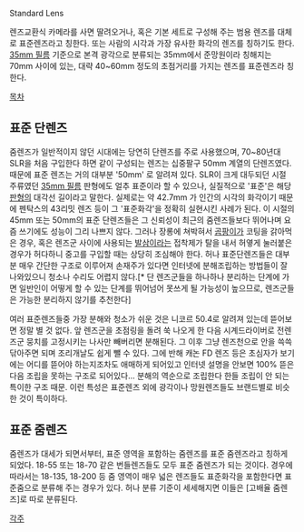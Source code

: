 Standard Lens

렌즈교환식 카메라를 사면 딸려오거나, 혹은 기본 세트로 구성해 주는 범용 렌즈를 대체로 표준렌즈라고 칭한다. 또는 사람의 시각과 가장 유사한 화각의 렌즈를 칭하기도 한다. [[35mm 필름]] 기준으로 본격 광각으로 분류되는 35mm에서 준망원이라 칭해지는 70mm 사이에 있는, 대략 40~60mm 정도의 초점거리를 가지는 렌즈를 표준렌즈라 칭한다.

[[목차]]
== 표준 단렌즈 ==
줌렌즈가 일반적이지 않던 시대에는 당연히 단렌즈를 주로 사용했으며, 70~80년대 SLR을 처음 구입한다 하면 같이 구성되는 렌즈는 십중팔구 50mm 계열의 단렌즈였다. 때문에 표준 렌즈는 거의 대부분 '50mm' 로 알려져 있다. SLR이 크게 대두되던 시절 주류였던 [[35mm 필름]] 판형에도 얼추 표준이라 할 수 있으나, 실질적으로 '표준'은 해당 [[판형]]의 대각선 길이라고 말한다. 실제로는 약 42.7mm 가 인간의 시각의 화각이기 때문에 펜탁스의 43리밋 렌즈 등이 그 '표준화각'을 정확히 실현시킨 사례가 된다. 이 시절의 45mm 또는 50mm의 표준 단렌즈들은 그 신뢰성이 최근의 줌렌즈들보다 뛰어나며 요즘 쓰기에도 성능이 그리 나쁘지 않다. 그러나 장롱에 쳐박혀서 [[곰팡이]]가 코팅을 갉아먹은 경우, 혹은 렌즈군 사이에 사용되는 [[발삼]]이라는 접착제가 탈을 내서 허옇게 눌러붙은 경우가 허다하니 중고를 구입할 때는 상당히 조심해야 한다. 허나 표준단렌즈들은 대부분 매우 간단한 구조로 이루어져 손재주가 있다면 인터넷에 분해조립하는 방법들이 잘 나와있으니 청소나 수리도 어렵지 않다.[* 단 렌즈군들을 하나하나 분리하는 단계에 가면 일반인이 어떻게 할 수 있는 단계를 뛰어넘어 못쓰게 될 가능성이 높으므로, 렌즈군들은 가능한 분리하지 않기를 추천한다]

여러 표준렌즈들중 가장 분해와 청소가 쉬운 것은 니코르 50.4로 알려져 있는데 뜯어보면 정말 별 것 없다. 앞 렌즈군을 초점링을 돌려 쑥 나오게 한 다음 시계드라이버로 전렌즈군 뭉치를 고정시키는 나사만 빼버리면 분해된다. 그 이후 그냥 렌즈천으로 안을 쓱쓱 닦아주면 되며 조리개날도 쉽게 뺄 수 있다. 그에 반해 캐논 FD 렌즈 등은 초심자가 보기에는 어디를 뜯어야 하는지조차도 애매하게 되어있고 인터넷 설명을 안보면 100% 뜯은다음 조립을 못하는 구조로 되어있다... 분해의 역순으로 조립한다 한들 조립이 안 되는 특이한 구조 때문. 이런 특성은 표준렌즈 외에 광각이나 망원렌즈들도 브랜드별로 비슷한 것이 특이하다.

== 표준 줌렌즈 ==
줌렌즈가 대세가 되면서부터, 표준 영역을 포함하는 줌렌즈를 표준 줌렌즈라고 칭하게 되었다. 18-55 또는 18-70 같은 번들렌즈들도 모두 표준 줌렌즈가 되는 것이다.
경우에 따라서는 18-135, 18-200 등 줌 영역이 매우 넓은 렌즈들도 표준화각을 포함한다면 표준줌으로 분류해 주는 경우가 있다. 허나 분류 기준이 세세해지면 이들은 [고배율 줌렌즈]로 따로 분류된다.

[[각주]]
